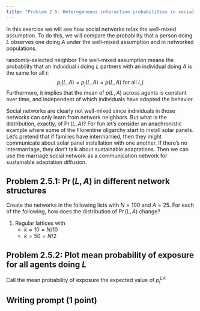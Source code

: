 ```yaml
---
title: "Problem 2.5: Heterogeneous interaction probabilities in social networks"
---
```

\newcommand\pla{{p^{LA}}}
\newcommand\plai{{p^{LA}_i}}

In this exercise we will see how social networks relax the well-mixed
assumption. To do this, we will compare the probability that a person 
doing $L$ observes one doing $A$ under the well-mixed assumption and 
in networked populations. 

randomly-selected
neighbor 
The well-mixed assumption means the probability that an individual $i$ doing $L$ partners with an individual doing $A$ is the same for all $i$:
$$
p_i(L,A) = p_j(L,A) = p(L,A) \text{ for all $i,j$.}
$$
Furthermore, it implies that the mean of $p(L,A)$ across agents is constant over time, and independent of which individuals have adopted the behavior.

Social networks are clearly not well-mixed since individuals in those networks can only learn from network neighbors. But what is the distribution, exactly, of $\Pr(L,A)$? For fun let's consider an anachronistic example where some of the Florentine oligarchy start to install solar panels. Let's pretend
that if families have intermarried, then they might communicate about solar
panel installation with one another. If there's no intermarriage, they don't
talk about sustainable adaptations. Then we can use the marriage social network
as a communication network for sustainable adaptation diffusion.

## Problem 2.5.1: $\Pr(L,A)$ in different network structures 

Create the networks in the following lists with $N=100$ and $A = 25$. 
For each of the following, how does the distribution of $\Pr(L,A)$ change? 

1. Regular lattices with 
   - $k=10=N/10$ 
   - $k=50=N/2$


## Problem 2.5.2: Plot mean probability of exposure for all agents doing $L$ 

Call the mean probability of exposure the expected value of $\plai$


## Writing prompt (1 point)



